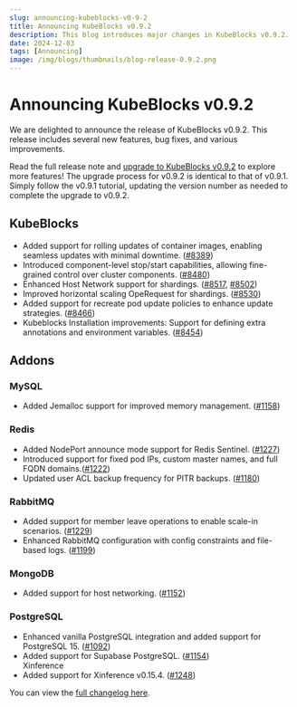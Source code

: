 ```yaml
---
slug: announcing-kubeblocks-v0-9-2
title: Announcing KubeBlocks v0.9.2
description: This blog introduces major changes in KubeBlocks v0.9.2.
date: 2024-12-03
tags: [Announcing]
image: /img/blogs/thumbnails/blog-release-0.9.2.png
---
```


# Announcing KubeBlocks v0.9.2

We are delighted to announce the release of KubeBlocks v0.9.2. This release includes several new features, bug fixes, and various improvements.

Read the full release note and [upgrade to KubeBlocks v0.9.2](https://kubeblocks.io/docs/release-0.9/user_docs/upgrade/upgrade-with-kbcli/upgrade-kubeblocks-to-0.9.1) to explore more features! The upgrade process for v0.9.2 is identical to that of v0.9.1. Simply follow the v0.9.1 tutorial, updating the version number as needed to complete the upgrade to v0.9.2.

## KubeBlocks

- Added support for rolling updates of container images, enabling seamless updates with minimal downtime. ([#8389](https://github.com/apecloud/kubeblocks/pull/8389))  
- Introduced component-level stop/start capabilities, allowing fine-grained control over cluster components. ([#8480](https://github.com/apecloud/kubeblocks/pull/8480))  
- Enhanced  Host Network support for shardings. ([#8517](https://github.com/apecloud/kubeblocks/pull/8517), [#8502](https://github.com/apecloud/kubeblocks/pull/8502))  
- Improved horizontal scaling OpeRequest for shardings. ([#8530](https://github.com/apecloud/kubeblocks/pull/8530))  
- Added support for recreate pod update policies to enhance update strategies. ([#8466](https://github.com/apecloud/kubeblocks/pull/8466))  
- Kubeblocks Installation improvements: Support for defining extra annotations and environment variables. ([#8454](https://github.com/apecloud/kubeblocks/pull/8454))

## Addons

### MySQL

- Added Jemalloc support for improved memory management. ([#1158](https://github.com/apecloud/kubeblocks-addons/pull/1158))

### Redis

- Added NodePort announce mode support for Redis Sentinel. ([#1227](https://github.com/apecloud/kubeblocks-addons/pull/1227))
- Introduced support for fixed pod IPs, custom master names, and full FQDN domains.([#1222](https://github.com/apecloud/kubeblocks-addons/pull/1222))  
- Updated user ACL backup frequency for PITR backups. ([#1180](https://github.com/apecloud/kubeblocks-addons/pull/1180))  

### RabbitMQ

- Added support for member leave operations to enable scale-in scenarios.  ([#1229](https://github.com/apecloud/kubeblocks-addons/pull/1229))  
- Enhanced RabbitMQ configuration with config constraints and file-based logs. ([#1199](https://github.com/apecloud/kubeblocks-addons/pull/1199))  

### MongoDB

- Added support for host networking. ([#1152](https://github.com/apecloud/kubeblocks-addons/pull/1152))  

### PostgreSQL

- Enhanced vanilla PostgreSQL integration and added support for PostgreSQL 15. ([#1092](https://github.com/apecloud/kubeblocks-addons/pull/1092))  
- Added support for Supabase PostgreSQL. ([#1154](https://github.com/apecloud/kubeblocks-addons/pull/1154))  
Xinference
- Added support for Xinference v0.15.4. ([#1248](https://github.com/apecloud/kubeblocks-addons/pull/1248))

You can view the [full changelog here](https://github.com/apecloud/kubeblocks/compare/v0.9.1...v0.9.2).